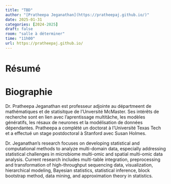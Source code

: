 ```yaml
---
title: "TBD"
author: "[Pratheepa Jeganathan](https://pratheepaj.github.io/)"
date: 2025-01-31
categories: [2024-2025]
draft: false
room: "salle à déterminer"
time: "11h00"
url: https://pratheepaj.github.io/
---
```


# Résumé


# Biographie

Dr. Pratheepa Jeganathan est professeur adjointe au départmeent de mathématiques et de statisitque de l'Unversité McMaster. Ses intérêts de recherche sont en lien avec l'aprentissage multitâche, les modèles génératifs, les résaux de neurones et la modélisation de données dépendantes. Pratheepa a complété un doctorat à l'Université Texas Tech et a effectué un stage postdoctoral à Stanford avec Susan Holmes.

Dr. Jeganathan's research focuses on developing statistical and computational methods to analyze multi-domain data, especially addressing statistical challenges in microbiome multi-omic and spatial multi-omic data analysis. Current research includes multi-table integration, preprocessing and transformation of high-throughput sequencing data, visualization, hierarchical modeling, Bayesian statistics, statistical inference, block bootstrap method, data mining, and approximation theory in statistics.
